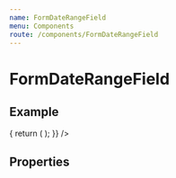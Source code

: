 ```yaml
---
name: FormDateRangeField
menu: Components
route: /components/FormDateRangeField
---
```



# FormDateRangeField

## Example

<Playground>
  <Form
    render={() => {
      return (
        <FormDateRangeField
          icon="extension"
          name="fieldName"
          label="Field Label"
        />
      );
    }}
  />
</Playground>

## Properties

<Props of={FormDateRangeField} />
